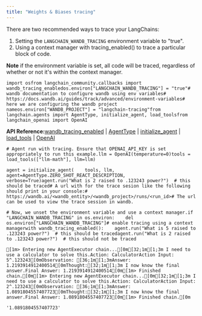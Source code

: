 ```yaml
---
title: "Weights & Biases tracing"
---
```


There are two recommended ways to trace your LangChains:

1. Setting the `LANGCHAIN_WANDB_TRACING` environment variable to "true".
2. Using a context manager with tracing\_enabled() to trace a particular block of code.

**Note** if the environment variable is set, all code will be traced, regardless of whether or not it's within the context manager.

```
import osfrom langchain_community.callbacks import wandb_tracing_enabledos.environ["LANGCHAIN_WANDB_TRACING"] = "true"# wandb documentation to configure wandb using env variables# https://docs.wandb.ai/guides/track/advanced/environment-variables# here we are configuring the wandb project nameos.environ["WANDB_PROJECT"] = "langchain-tracing"from langchain.agents import AgentType, initialize_agent, load_toolsfrom langchain_openai import OpenAI
```

**API Reference:**[wandb\_tracing\_enabled](https://python.langchain.com/api_reference/community/callbacks/langchain_community.callbacks.manager.wandb_tracing_enabled.html) | [AgentType](https://python.langchain.com/api_reference/langchain/agents/langchain.agents.agent_types.AgentType.html) | [initialize\_agent](https://python.langchain.com/api_reference/langchain/agents/langchain.agents.initialize.initialize_agent.html) | [load\_tools](https://python.langchain.com/api_reference/community/agent_toolkits/langchain_community.agent_toolkits.load_tools.load_tools.html) | [OpenAI](https://python.langchain.com/api_reference/openai/llms/langchain_openai.llms.base.OpenAI.html)

```
# Agent run with tracing. Ensure that OPENAI_API_KEY is set appropriately to run this example.llm = OpenAI(temperature=0)tools = load_tools(["llm-math"], llm=llm)
```

```
agent = initialize_agent(    tools, llm, agent=AgentType.ZERO_SHOT_REACT_DESCRIPTION, verbose=True)agent.run("What is 2 raised to .123243 power?")  # this should be traced# A url with for the trace sesion like the following should print in your console:# https://wandb.ai/<wandb_entity>/<wandb_project>/runs/<run_id># The url can be used to view the trace session in wandb.
```

```
# Now, we unset the environment variable and use a context manager.if "LANGCHAIN_WANDB_TRACING" in os.environ:    del os.environ["LANGCHAIN_WANDB_TRACING"]# enable tracing using a context managerwith wandb_tracing_enabled():    agent.run("What is 5 raised to .123243 power?")  # this should be tracedagent.run("What is 2 raised to .123243 power?")  # this should not be traced
```

```
[1m> Entering new AgentExecutor chain...[0m[32;1m[1;3m I need to use a calculator to solve this.Action: CalculatorAction Input: 5^.123243[0mObservation: [36;1m[1;3mAnswer: 1.2193914912400514[0mThought:[32;1m[1;3m I now know the final answer.Final Answer: 1.2193914912400514[0m[1m> Finished chain.[0m[1m> Entering new AgentExecutor chain...[0m[32;1m[1;3m I need to use a calculator to solve this.Action: CalculatorAction Input: 2^.123243[0mObservation: [36;1m[1;3mAnswer: 1.0891804557407723[0mThought:[32;1m[1;3m I now know the final answer.Final Answer: 1.0891804557407723[0m[1m> Finished chain.[0m
```

```
'1.0891804557407723'
```
